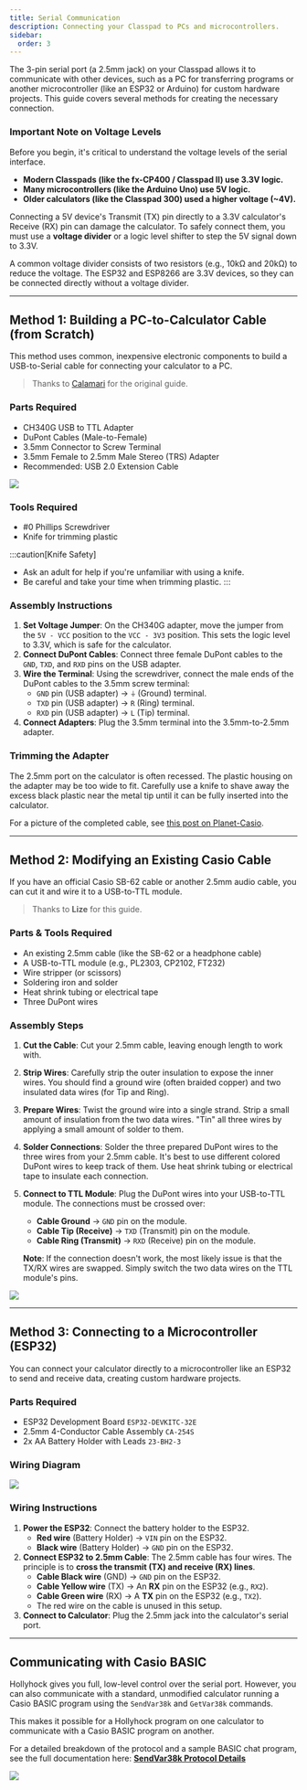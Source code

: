 ```yaml
---
title: Serial Communication
description: Connecting your Classpad to PCs and microcontrollers.
sidebar:
  order: 3
---
```


The 3-pin serial port (a 2.5mm jack) on your Classpad allows it to communicate with other devices, such as a PC for transferring programs or another microcontroller (like an ESP32 or Arduino) for custom hardware projects. This guide covers several methods for creating the necessary connection.

### Important Note on Voltage Levels

Before you begin, it's critical to understand the voltage levels of the serial interface.
- **Modern Classpads (like the fx-CP400 / Classpad II) use 3.3V logic.**
- **Many microcontrollers (like the Arduino Uno) use 5V logic.**
- **Older calculators (like the Classpad 300) used a higher voltage (~4V).**

Connecting a 5V device's Transmit (TX) pin directly to a 3.3V calculator's Receive (RX) pin can damage the calculator. To safely connect them, you must use a **voltage divider** or a logic level shifter to step the 5V signal down to 3.3V.

A common voltage divider consists of two resistors (e.g., 10kΩ and 20kΩ) to reduce the voltage. The ESP32 and ESP8266 are 3.3V devices, so they can be connected directly without a voltage divider.

---

## Method 1: Building a PC-to-Calculator Cable (from Scratch)

This method uses common, inexpensive electronic components to build a USB-to-Serial cable for connecting your calculator to a PC.

> Thanks to [Calamari](https://www.planet-casio.com/Fr/compte/voir_profil.php?membre=calamari) for the original guide.

### Parts Required
- CH340G USB to TTL Adapter
- DuPont Cables (Male-to-Female)
- 3.5mm Connector to Screw Terminal
- 3.5mm Female to 2.5mm Male Stereo (TRS) Adapter
- Recommended: USB 2.0 Extension Cable

![](/wiki/img/hardware/serial/build-PC-to-calculator.png)

### Tools Required
- #0 Phillips Screwdriver
- Knife for trimming plastic

:::caution[Knife Safety]
- Ask an adult for help if you're unfamiliar with using a knife.
- Be careful and take your time when trimming plastic.
:::

### Assembly Instructions
1.  **Set Voltage Jumper**: On the CH340G adapter, move the jumper from the `5V - VCC` position to the `VCC - 3V3` position. This sets the logic level to 3.3V, which is safe for the calculator.
2.  **Connect DuPont Cables**: Connect three female DuPont cables to the `GND`, `TXD`, and `RXD` pins on the USB adapter.
3.  **Wire the Terminal**: Using the screwdriver, connect the male ends of the DuPont cables to the 3.5mm screw terminal:
    - `GND` pin (USB adapter) → `⏚` (Ground) terminal.
    - `TXD` pin (USB adapter) → `R` (Ring) terminal.
    - `RXD` pin (USB adapter) → `L` (Tip) terminal.
4.  **Connect Adapters**: Plug the 3.5mm terminal into the 3.5mm-to-2.5mm adapter.

### Trimming the Adapter
The 2.5mm port on the calculator is often recessed. The plastic housing on the adapter may be too wide to fit. Carefully use a knife to shave away the excess black plastic near the metal tip until it can be fully inserted into the calculator.

For a picture of the completed cable, see [this post on Planet-Casio](https://www.planet-casio.com/Fr/forums/topic17865-1-besoin-de-cables-usbserie-bon-marche-pour-calculatrices-casio.html#198410).

---

## Method 2: Modifying an Existing Casio Cable

If you have an official Casio SB-62 cable or another 2.5mm audio cable, you can cut it and wire it to a USB-to-TTL module.

> Thanks to **Lize** for this guide.

### Parts & Tools Required
- An existing 2.5mm cable (like the SB-62 or a headphone cable)
- A USB-to-TTL module (e.g., PL2303, CP2102, FT232)
- Wire stripper (or scissors)
- Soldering iron and solder
- Heat shrink tubing or electrical tape
- Three DuPont wires

### Assembly Steps
1.  **Cut the Cable**: Cut your 2.5mm cable, leaving enough length to work with.
2.  **Strip Wires**: Carefully strip the outer insulation to expose the inner wires. You should find a ground wire (often braided copper) and two insulated data wires (for Tip and Ring).
3.  **Prepare Wires**: Twist the ground wire into a single strand. Strip a small amount of insulation from the two data wires. "Tin" all three wires by applying a small amount of solder to them.
4.  **Solder Connections**: Solder the three prepared DuPont wires to the three wires from your 2.5mm cable. It's best to use different colored DuPont wires to keep track of them. Use heat shrink tubing or electrical tape to insulate each connection.
5.  **Connect to TTL Module**: Plug the DuPont wires into your USB-to-TTL module. The connections must be crossed over:
    - **Cable Ground** → `GND` pin on the module.
    - **Cable Tip (Receive)** → `TXD` (Transmit) pin on the module.
    - **Cable Ring (Transmit)** → `RXD` (Receive) pin on the module.

    **Note**: If the connection doesn't work, the most likely issue is that the TX/RX wires are swapped. Simply switch the two data wires on the TTL module's pins.

![](/wiki/img/hardware/serial/modified-cable.jpg)

---

## Method 3: Connecting to a Microcontroller (ESP32)

You can connect your calculator directly to a microcontroller like an ESP32 to send and receive data, creating custom hardware projects.

### Parts Required
- ESP32 Development Board `ESP32-DEVKITC-32E`
- 2.5mm 4-Conductor Cable Assembly `CA-254S`
- 2x AA Battery Holder with Leads `23-BH2-3`

### Wiring Diagram

![](/wiki/public/img/hardware/serial/wiring-esp.png)

### Wiring Instructions
1.  **Power the ESP32**: Connect the battery holder to the ESP32.
    - **Red wire** (Battery Holder) → `VIN` pin on the ESP32.
    - **Black wire** (Battery Holder) → `GND` pin on the ESP32.
2.  **Connect ESP32 to 2.5mm Cable**: The 2.5mm cable has four wires. The principle is to **cross the transmit (TX) and receive (RX) lines**.
    - **Cable Black wire** (GND) → `GND` pin on the ESP32.
    - **Cable Yellow wire** (TX) → An **RX** pin on the ESP32 (e.g., `RX2`).
    - **Cable Green wire** (RX) → A **TX** pin on the ESP32 (e.g., `TX2`).
    - The red wire on the cable is unused in this setup.
3.  **Connect to Calculator**: Plug the 2.5mm jack into the calculator's serial port.


---

## Communicating with Casio BASIC

Hollyhock gives you full, low-level control over the serial port. However, you can also communicate with a standard, unmodified calculator running a Casio BASIC program using the `SendVar38k` and `GetVar38k` commands.

This makes it possible for a Hollyhock program on one calculator to communicate with a Casio BASIC program on another.

For a detailed breakdown of the protocol and a sample BASIC chat program, see the full documentation here: **[SendVar38k Protocol Details](https://github.com/SnailMath/classpad/blob/main/3-pin/SendVar38k.md)**

![](/wiki/public/img/hardware/serial/older.jpg)